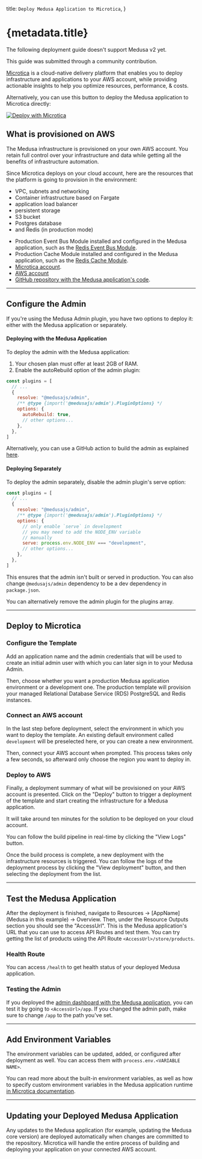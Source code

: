   title: `Deploy Medusa Application to Microtica`,
}

# {metadata.title}

<Note type="soon">

The following deployment guide doesn't support Medusa v2 yet.

</Note>

<Note>

This guide was submitted through a community contribution.

</Note>

[Microtica](https://microtica.com) is a cloud-native delivery platform that enables you to deploy infrastructure and applications to your AWS account, while providing actionable insights to help you optimize resources, performance, & costs. 

Alternatively, you can use this button to deploy the Medusa application to Microtica directly:

<a href="https://app.microtica.com/templates/new?template=https%3A%2F%2Fraw.githubusercontent.com%2Fmicrotica%2Ftemplates%2Fmaster%2Fmedusa-server%2F.microtica%2Ftemplate.yaml&utm_source=medusa&utm_medium=docs&utm_campaign=medusa" className="img-url">
  <img src="https://microtica.s3.eu-central-1.amazonaws.com/assets/templates/logos/deploy-with-microtica.svg" alt="Deploy with Microtica" className="no-zoom-img" />
</a>

## What is provisioned on AWS

The Medusa infrastructure is provisioned on your own AWS account. You retain full control over your infrastructure and data while getting all the benefits of infrastructure automation.

Since Microtica deploys on your cloud account, here are the resources that the platform is going to provision in the environment:

- VPC, subnets and networking
- Container infrastructure based on Fargate 
- application load balancer
- persistent storage
- S3 bucket
- Postgres database 
- and Redis (in production mode)

<Note type="check">

- Production Event Bus Module installed and configured in the Medusa application, such as the [Redis Event Bus Module](../../../architectural-modules/event/redis/page.mdx).
- Production Cache Module installed and configured in the Medusa application, such as the [Redis Cache Module](../../../architectural-modules/cache/redis/page.mdx).
- [Microtica account](https://app.microtica.com/).
- [AWS account](https://aws.amazon.com/)
- [GitHub repository with the Medusa application's code](https://docs.github.com/en/repositories/creating-and-managing-repositories/creating-a-new-repository).

</Note>

---

## Configure the Admin

If you're using the Medusa Admin plugin, you have two options to deploy it: either with the Medusa application or separately.

#### Deploying with the Medusa Application

To deploy the admin with the Medusa application:

1. Your chosen plan must offer at least 2GB of RAM.
2. Enable the autoRebuild option of the admin plugin:

```js title="medusa-config.js" highlights={[["7"]]}
const plugins = [
  // ...
  {
    resolve: "@medusajs/admin",
    /** @type {import('@medusajs/admin').PluginOptions} */
    options: {
      autoRebuild: true,
      // other options...
    },
  },
]
```

Alternatively, you can use a GitHub action to build the admin as explained [here](!docs!/deployment).

#### Deploying Separately

To deploy the admin separately, disable the admin plugin's serve option:

```js title="medusa-config.js" highlights={[["10"]]}
const plugins = [
  // ...
  {
    resolve: "@medusajs/admin",
    /** @type {import('@medusajs/admin').PluginOptions} */
    options: {
      // only enable `serve` in development
      // you may need to add the NODE_ENV variable
      // manually
      serve: process.env.NODE_ENV === "development",
      // other options...
    },
  },
]
```

This ensures that the admin isn't built or served in production. You can also change `@medusajs/admin` dependency to be a dev dependency in `package.json`.

You can alternatively remove the admin plugin for the plugins array.

---

## Deploy to Microtica

### Configure the Template

Add an application name and the admin credentials that will be used to create an initial admin user with which you can later sign in to your Medusa Admin. 

Then, choose whether you want a production Medusa application environment or a development one. The production template will provision your managed Relational Database Service (RDS) PostgreSQL and Redis instances.

### Connect an AWS account 

In the last step before deployment, select the environment in which you want to deploy the template. An existing default environment called `development` will be preselected here, or you can create a new environment.  

Then, connect your AWS account when prompted. This process takes only a few seconds, so afterward only choose the region you want to deploy in. 

### Deploy to AWS

Finally, a deployment summary of what will be provisioned on your AWS account is presented. Click on the "Deploy" button to trigger a deployment of the template and start creating the infrastructure for a Medusa application.

It will take around ten minutes for the solution to be deployed on your cloud account.

You can follow the build pipeline in real-time by clicking the "View Logs" button. 

Once the build process is complete, a new deployment with the infrastructure resources is triggered. You can follow the logs of the deployment process by clicking the "View deployment" button, and then selecting the deployment from the list. 

---

## Test the Medusa Application

After the deployment is finished, navigate to Resources → [AppName] (Medusa in this example) → Overview. Then, under the Resource Outputs section you should see the "AccessUrl". This is the Medusa application's URL that you can use to access API Routes and test them. You can try getting the list of products using the API Route `<AccessUrl>/store/products`.

### Health Route

You can access `/health` to get health status of your deployed Medusa application.

### Testing the Admin

If you deployed the [admin dashboard with the Medusa application](#deploying-with-the-medusa-application), you can test it by going to `<AccessUrl>/app`. If you changed the admin path, make sure to change `/app` to the path you've set.

---

## Add Environment Variables

The environment variables can be updated, added, or configured after deployment as well. You can access them with `process.env.<VARIABLE NAME>`.

You can read more about the built-in environment variables, as well as how to specify custom environment variables in the Medusa application runtime [in Microtica documentation](https://docs.microtica.com/medusa-server?utm_source=medusa&utm_medium=docs&utm_campaign=medusa#z8li6). 

---

## Updating your Deployed Medusa Application

Any updates to the Medusa application (for example, updating the Medusa core version) are deployed automatically when changes are committed to the repository. Microtica will handle the entire process of building and deploying your application on your connected AWS account.
